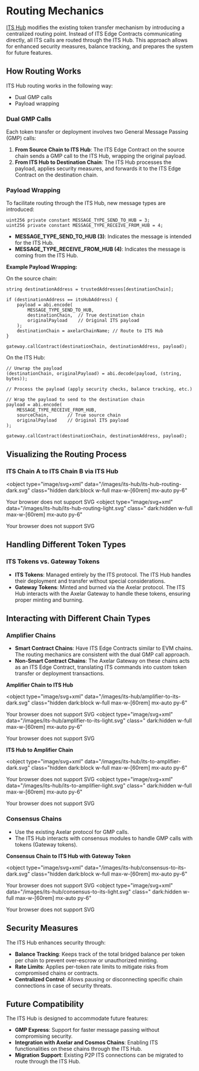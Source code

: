 # Routing Mechanics

[ITS Hub](/dev/amplifier/its-hub/introduction/) modifies the existing token transfer mechanism by introducing a centralized routing point. Instead of ITS Edge Contracts communicating directly, all ITS calls are routed through the ITS Hub. This approach allows for enhanced security measures, balance tracking, and prepares the system for future features.

## How Routing Works

ITS Hub routing works in the following way:

- Dual GMP calls
- Payload wrapping

### Dual GMP Calls

Each token transfer or deployment involves two General Message Passing (GMP) calls:

1. **From Source Chain to ITS Hub**: The ITS Edge Contract on the source chain sends a GMP call to the ITS Hub, wrapping the original payload.
2. **From ITS Hub to Destination Chain**: The ITS Hub processes the payload, applies security measures, and forwards it to the ITS Edge Contract on the destination chain.

### Payload Wrapping

To facilitate routing through the ITS Hub, new message types are introduced:

```solidity
uint256 private constant MESSAGE_TYPE_SEND_TO_HUB = 3;
uint256 private constant MESSAGE_TYPE_RECEIVE_FROM_HUB = 4;
```

- **MESSAGE_TYPE_SEND_TO_HUB (3)**: Indicates the message is intended for the ITS Hub.
- **MESSAGE_TYPE_RECEIVE_FROM_HUB (4)**: Indicates the message is coming from the ITS Hub.

**Example Payload Wrapping:**

On the source chain:

```solidity
string destinationAddress = trustedAddresses[destinationChain];

if (destinationAddress == itsHubAddress) {
    payload = abi.encode(
        MESSAGE_TYPE_SEND_TO_HUB,
        destinationChain,  // True destination chain
        originalPayload    // Original ITS payload
    );
    destinationChain = axelarChainName; // Route to ITS Hub
}

gateway.callContract(destinationChain, destinationAddress, payload);
```

On the ITS Hub:

```solidity
// Unwrap the payload
(destinationChain, originalPayload) = abi.decode(payload, (string, bytes));

// Process the payload (apply security checks, balance tracking, etc.)

// Wrap the payload to send to the destination chain
payload = abi.encode(
    MESSAGE_TYPE_RECEIVE_FROM_HUB,
    sourceChain,       // True source chain
    originalPayload    // Original ITS payload
);

gateway.callContract(destinationChain, destinationAddress, payload);
```

## Visualizing the Routing Process

### ITS Chain A to ITS Chain B via ITS Hub

<object
  type="image/svg+xml"
  data="/images/its-hub/its-hub-routing-dark.svg"
  class="hidden dark:block w-full max-w-[60rem] mx-auto py-6"
>
  Your browser does not support SVG
</object>
<object
  type="image/svg+xml"
  data="/images/its-hub/its-hub-routing-light.svg"
  class=" dark:hidden w-full max-w-[60rem] mx-auto py-6"
>
  Your browser does not support SVG
</object>

## Handling Different Token Types

### ITS Tokens vs. Gateway Tokens

- **ITS Tokens**: Managed entirely by the ITS protocol. The ITS Hub handles their deployment and transfer without special considerations.
- **Gateway Tokens**: Minted and burned via the Axelar protocol. The ITS Hub interacts with the Axelar Gateway to handle these tokens, ensuring proper minting and burning.

## Interacting with Different Chain Types

### Amplifier Chains

- **Smart Contract Chains**: Have ITS Edge Contracts similar to EVM chains. The routing mechanics are consistent with the dual GMP call approach.
- **Non-Smart Contract Chains**: The Axelar Gateway on these chains acts as an ITS Edge Contract, translating ITS commands into custom token transfer or deployment transactions.

**Amplifier Chain to ITS Hub**

<object
  type="image/svg+xml"
  data="/images/its-hub/amplifier-to-its-dark.svg"
  class="hidden dark:block w-full max-w-[60rem] mx-auto py-6"
>
  Your browser does not support SVG
</object>
<object
  type="image/svg+xml"
  data="/images/its-hub/amplifier-to-its-light.svg"
  class=" dark:hidden w-full max-w-[60rem] mx-auto py-6"
>
  Your browser does not support SVG
</object>

**ITS Hub to Amplifier Chain**

<object
  type="image/svg+xml"
  data="/images/its-hub/its-to-amplifier-dark.svg"
  class="hidden dark:block w-full max-w-[60rem] mx-auto py-6"
>
  Your browser does not support SVG
</object>
<object
  type="image/svg+xml"
  data="/images/its-hub/its-to-amplifier-light.svg"
  class=" dark:hidden w-full max-w-[60rem] mx-auto py-6"
>
  Your browser does not support SVG
</object>

### Consensus Chains

- Use the existing Axelar protocol for GMP calls.
- The ITS Hub interacts with consensus modules to handle GMP calls with tokens (Gateway tokens).

**Consensus Chain to ITS Hub with Gateway Token**

<object
  type="image/svg+xml"
  data="/images/its-hub/consensus-to-its-dark.svg"
  class="hidden dark:block w-full max-w-[60rem] mx-auto py-6"
>
  Your browser does not support SVG
</object>
<object
  type="image/svg+xml"
  data="/images/its-hub/consensus-to-its-light.svg"
  class=" dark:hidden w-full max-w-[60rem] mx-auto py-6"
>
  Your browser does not support SVG
</object>

## Security Measures

The ITS Hub enhances security through:

- **Balance Tracking**: Keeps track of the total bridged balance per token per chain to prevent over-escrow or unauthorized minting.
- **Rate Limits**: Applies per-token rate limits to mitigate risks from compromised chains or contracts.
- **Centralized Control**: Allows pausing or disconnecting specific chain connections in case of security threats.

## Future Compatibility

The ITS Hub is designed to accommodate future features:

- **GMP Express**: Support for faster message passing without compromising security.
- **Integration with Axelar and Cosmos Chains**: Enabling ITS functionalities on these chains through the ITS Hub.
- **Migration Support**: Existing P2P ITS connections can be migrated to route through the ITS Hub.
